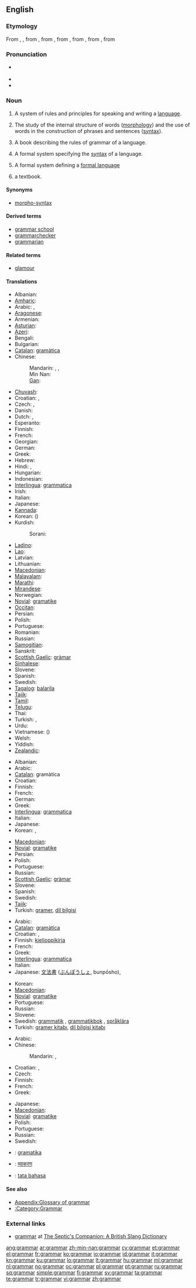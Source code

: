 ==English==

===Etymology===
From {{etyl|enm|en}} {{term|gramarye||lang=enm}}, {{term|gramery||lang=enm}}, from {{etyl|fro|en}} {{term|gramaire||lang=fro|classical learning}}, from {{etyl|la|en}} {{term|grammatica||lang=la}}, from {{etyl|grc|en}} {{term|γραμματική||lang=grc|tr=grammatike|skilled in writing}}, from {{term|γράμμα||lang=grc|tr=gramma|line of writing}}, from {{term|γράφω||lang=grc|tr=grapho|write}}, from {{proto|Indo|european|gerebh-|to scratch}}

===Pronunciation===
* {{a|UK}} {{IPA|/ˈɡɹæm.ə(ɹ)/}}
* {{audio|en-us-grammar.ogg|Audio (US)}}
* {{rhymes|æmə(r)}}

{{wikipedia}}

===Noun===
{{en-noun|s|-}}

# A system of rules and principles for speaking and writing a [[language]].
# {{uncountable|linguistics}} The study of the internal structure of words ([[morphology]]) and the use of words in the construction of phrases and sentences ([[syntax]]).
# A book describing the rules of grammar of a language.
# {{computing theory}} A formal system specifying the [[syntax]] of a language.
# {{computing theory}} A formal system defining a [[formal language]]
# {{British|archaic}} a textbook.

====Synonyms====
* {{sense|linguistics}} [[morpho-syntax]] {{qual|from the relationship between morphology and syntax}}

====Derived terms====
* [[grammar school]]
* [[grammarchecker]]
* [[grammarian]]

====Related terms====
* [[glamour]]

====Translations====
{{trans-top|rules for speaking and writing a language}}
* Albanian: {{t-|sq|gramatikë|f|xs=Albanian}}
* [[Amharic]]: {{t-|am|ሰዋሰው|sc=Ethi|xs=Amharic}}
* Arabic: {{t-|ar|قواعد|p|tr=qawaa3id}},  {{t|ar|نحو|m|tr=naHw}}
* [[Aragonese]]: {{t-|an|gramatica|xs=Aragonese}}
* Armenian: {{t-|hy|քերականություն|tr=k’erakanut’yun}}
* [[Asturian]]: {{t-|ast|gramática|xs=Asturian}}
* [[Azeri]]: {{t|az|qrammatika|xs=Azeri}}
* Bengali: {{t+|bn|ব্যাকরণ|tr=byākaraṇ|sc=Beng|xs=Bengali}}
* Bulgarian: {{t+|bg|граматика|f}}
* [[Catalan]]: [[gramàtica]] {{f}}
* Chinese:
*: Mandarin: {{t-|cmn|語法|sc=Hani}},  {{t-|cmn|语法|tr=yǔfǎ|sc=Hani}},  {{t-|cmn|文法|tr=wénfǎ|sc=Hani}}
*: Min Nan: {{tø|nan|文法|tr=bûn-hoat|sc=Hans}}
*: [[Gan]]: {{tø|gan|文法|sc=Hans}}
* [[Chuvash]]: {{tø|cv|грамматика|sc=Cyrl}}
* Croatian: {{t+|hr|gramatika|f|alt=gramàtika}}, {{t-|hr|slovnica|f|alt=slóvnica}}
* Czech: {{t-|cs|mluvnice|f}}, {{t-|cs|gramatika|f}}
* Danish: {{t-|da|grammatik}}
* Dutch: {{t+|nl|spraakkunst|f}}, {{t+|nl|grammatica|f}}
* Esperanto: {{t-|eo|gramatiko|xs=Esperanto}}
* Finnish: {{t+|fi|kielioppi}}
* French: {{t+|fr|grammaire|f}}
* Georgian: {{t|ka|გრამატიკა|tr=gramatika|sc=Geor|xs=Georgian}}
* German: {{t+|de|Grammatik|f}}
* Greek: {{t+|el|γραμματική|f|tr=grammatikí}}
* Hebrew: {{t-|he|דקדוק|m|alt=דִּקְדּוּק|tr=dikduk}}
* Hindi: {{t+|hi|व्याकरण|m|tr=vyākaraṇ|xs=Hindi}},  {{t|hi|ब्याकरण|m|tr=byākaraṇ|xs=Hindi}}
* Hungarian: {{t+|hu|nyelvtan}}
* Indonesian: {{t+|id|tata bahasa|xs=Indonesian}}
* [[Interlingua]]: [[grammatica]]
* Irish: {{t-|ga|gramadach|f|xs=Irish}}
* Italian: {{t+|it|grammatica|f}}
* Japanese: {{t+|ja|文法|tr=ぶんぽう, bunpō}}
* [[Kannada]]: {{t|kn|ವ್ಯಾಕರಣ|sc=Knda|xs=Kannada}}
* Korean: {{t+|ko|문법|tr=munbeob|sc=Hang}} ({{t+|ko|文法|sc=Hani}})
* Kurdish:
*: Sorani: {{t|ku|ڕێزمان|tr=RaezmAn|sc=ku-Arab}}
{{trans-mid}}
* [[Ladino]]: {{tø|lad|gramatika}}
* [[Lao]]: {{t|lo|ໄວຍະກອນ|sc=Laoo|xs=Lao}}
* Latvian: {{t-|lv|gramatika|f|xs=Latvian}}
* Lithuanian: {{t+|lt|gramatika|f|xs=Lithuanian}}
* [[Macedonian]]: {{t-|mk|граматика|f|tr=gramátika}}
* [[Malayalam]]: {{t|ml|വ്യാകരണം|sc=Mlym|xs=Malayalam}}
* [[Marathi]]: {{t-|mr|व्याकरण|n|sc=Deva|xs=Marathi}}
* [[Mirandese]]: {{tø|mwl|gramática}}
* Norwegian: {{t+|no|grammatikk}}
* [[Novial]]: [[gramatike]]
* [[Occitan]]: {{t+|oc|gramatica|f|xs=Occitan}}
* Persian: {{t-|fa|دستور زبان|tr=dasture zaban|xs=Persian}}
* Polish: {{t+|pl|gramatyka|f}}
* Portuguese: {{t+|pt|gramática|f}}
* Romanian: {{t-|ro|gramatică|f}}
* Russian: {{t+|ru|грамматика|f|tr=grammátika}}
* [[Samogitian]]: {{tø|bat-smg|gramatėka|f}}
* Sanskrit: {{t-|sa|व्याकरण|n|tr=vyākaraṇa|xs=Sanskrit}}
* [[Scottish Gaelic]]: [[gràmar]] {{m}}
* [[Sinhalese]]: {{t|si|ව්‍යාකරණ|sc=Sinh|xs=Sinhalese}}
* Slovene: {{t+|sl|slovnica}}
* Spanish: {{t+|es|gramática|f}}
* Swedish: {{t+|sv|grammatik|c}}
* [[Tagalog]]: [[balarila]]
* [[Tajik]]: {{t-|tg|дастури забон|sc=Cyrl|xs=Tajik}}
* [[Tamil]]: {{t+|ta|இலக்கணம்|tr=ilakkaṇam|xs=Tamil}}
* [[Telugu]]: {{t|te|నామవాచకం}}
* Thai: {{t|th|ไวยากรณ์|tr=wai-yaa-gon}}
* Turkish: {{t+|tr|gramer}}, {{t+|tr|dil bilgisi}}
* Urdu: {{t|ur|ویاکرن|m|tr=vyākaraṇ|xs=Urdu}}
* Vietnamese: {{t|vi|ngữ pháp|xs=Vietnamese}} ({{t-|vi|語法|sc=Hani|xs=Vietnamese}})
* Welsh: {{t|cy|gramadeg|xs=Welsh}}
* Yiddish: {{t|yi|גראמאטיק|tr=gramatik|xs=Yiddish}}
* [[Zealandic]]: {{tø|zea|grammaotica}}
{{trans-bottom}}

{{trans-top|study of internal structure and use of words}}
* Albanian: {{t-|sq|gramatikë|f|xs=Albanian}}
* Arabic: {{t|ar|علم قواعد|m|tr=3ilm qawaa3id}}
* [[Catalan]]: gramàtica
* Croatian: {{t+|hr|gramatika|f|alt=gramàtika}}
* Finnish: {{t+|fi|kielioppi}}
* French: {{t+|fr|grammaire|f}}
* German: {{t+|de|Grammatik|f}}
* Greek: {{t+|el|γραμματική|f|tr=grammatikí}}
* [[Interlingua]]: [[grammatica]]
* Italian: {{t+|it|grammatica|f}}
* Japanese: {{t+|ja|文法|tr=ぶんぽう, bunpō}}
* Korean: {{t+|ko|문법|tr=munbeop|sc=Hang}}, {{t|ko|문법학|tr=munbeophak|sc=Hang}}
{{trans-mid}}
* [[Macedonian]]: {{t-|mk|граматика|f|tr=gramátika}}
* [[Novial]]: [[gramatike]]
* Persian: {{t-|fa|دستور زبان|xs=Persian}}
* Polish: {{t+|pl|gramatyka|f}}
* Portuguese: {{t+|pt|gramática|f}}
* Russian: {{t+|ru|грамматика|f|tr=grammátika}}
* [[Scottish Gaelic]]: [[gràmar]] {{m}}
* Slovene: {{t+|sl|slovnica}}
* Spanish: {{t+|es|gramática|f}}
* Swedish: {{t+|sv|grammatik|c}}
* [[Tajik]]: {{t-|tg|дастури забон|sc=Cyrl|xs=Tajik}}
* Turkish: [[gramer]], [[dil bilgisi]]
{{trans-bottom}}

{{trans-top|book describing grammar}}
* Arabic: {{t-|ar|قواعد|p|tr=qawaa3id}}
* [[Catalan]]: [[gramàtica]]
* Croatian: {{t+|hr|gramatika|f|alt=gramàtika}}, {{t-|hr|slovnica|f|alt=slóvnica}}
* Finnish: [[kielioppikirja]]
* French: {{t+|fr|grammaire|f}}
* Greek: {{t+|el|γραμματική|f|tr=grammatikí}}
* [[Interlingua]]: [[grammatica]]
* Italian: {{t+|it|grammatica|f}}
* Japanese: [[文法書]] ([[ぶんぽうしょ]], bunpōsho),  {{t|ja|文法書|tr=ぶんぽうしょ, bunpōsho}}
{{trans-mid}}
* Korean: {{t|ko|문법책|tr=munbeopchaek|sc=Hang}}
* [[Macedonian]]: {{t-|mk|граматика|f|tr=gramátika}}
* [[Novial]]: [[gramatike]]
* Portuguese: {{t+|pt|gramática|f}}
* Russian: {{t+|ru|грамматика|f|tr=grammátika}}
* Slovene: {{t+|sl|slovnica}}
* Swedish: [[grammatik]] {{c}}, [[grammatikbok]] {{c}}, [[språklära]] {{c}}
* Turkish: [[gramer kitabı]], [[dil bilgisi kitabı]]
{{trans-bottom}}

{{trans-top|in computing: formal system specifying the syntax of a language}}
* Arabic: {{t-|ar|قواعد|p|tr=qawaa3id}}
* Chinese:
*: Mandarin: {{t-|cmn|語法|sc=Hani}},  {{t-|cmn|语法|tr=yǔfǎ|sc=Hani}}
* Croatian: {{t+|hr|gramatika|f|alt=gramàtika}},
* Czech: {{t-|cs|gramatika|f}}
* Finnish: {{t+|fi|kielioppi}}
* French: {{t+|fr|grammaire|f}}
* Greek: {{t+|el|γραμματική|f|tr=grammatikí}}
{{trans-mid}}
* Japanese: {{t+|ja|文法|tr=ぶんぽう, bunpō}}
* [[Macedonian]]: {{t-|mk|граматика|f|tr=gramátika}}
* [[Novial]]: [[gramatike]]
* Polish: {{t+|pl|gramatyka|f}}
* Portuguese: {{t+|pt|gramática|f}}
* Russian: {{t+|ru|грамматика|f|tr=grammátika}}
* Swedish: {{t+|sv|grammatik|c}}
{{trans-bottom}}

<!--Remove this section once all of the translations below have been moved into the tables above.-->
{{checktrans-top}}
* {{ttbc|Basque}}: [[gramatika]]
* {{ttbc|Hindi}}: [[व्याकरण]]
* {{ttbc|Indonesian}}: [[tata bahasa]]
{{trans-bottom}}

====See also====
* [[Appendix:Glossary of grammar]]
* [[:Category:Grammar]]

===External links===
* [http://septicscompanion.com/dictionary/g.html#grammar grammar] at [http://septicscompanion.com The Septic's Companion: A British Slang Dictionary]

[[ang:grammar]]
[[ar:grammar]]
[[zh-min-nan:grammar]]
[[cy:grammar]]
[[et:grammar]]
[[el:grammar]]
[[fr:grammar]]
[[ko:grammar]]
[[io:grammar]]
[[id:grammar]]
[[it:grammar]]
[[kn:grammar]]
[[ku:grammar]]
[[lo:grammar]]
[[lt:grammar]]
[[hu:grammar]]
[[ml:grammar]]
[[nl:grammar]]
[[no:grammar]]
[[oc:grammar]]
[[pl:grammar]]
[[pt:grammar]]
[[ru:grammar]]
[[sq:grammar]]
[[simple:grammar]]
[[fi:grammar]]
[[sv:grammar]]
[[ta:grammar]]
[[te:grammar]]
[[tr:grammar]]
[[vi:grammar]]
[[zh:grammar]]